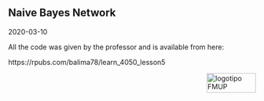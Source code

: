 ## Naive Bayes Network

2020-03-10

All the code was given by the professor and is available from here:

https://rpubs.com/balima78/learn_4050_lesson5

<img src="images/logoFMUP.png" alt="logotipo FMUP" style="width:100px;height:40px;" align="right">

